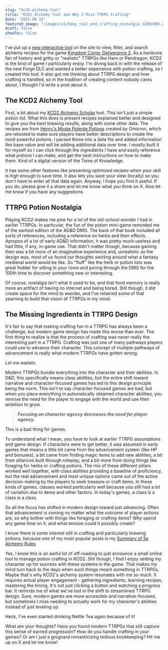 ```yaml
---
slug: "kcd2-alchemy-tool"
title: "KCD2 Alchemy Tool and Why I Miss TTRPG Crafting"
date: "2025-09-12"
featured_image: "/images/alchemy_tool_and_crafting_nostalgia_1200x800.webp"
draft: false
showToc: false
---
```

I've put up a [new interactive tool](/tools/kcd2_alchemy/) on the site to view, filter, and search alchemy recipes for the game [Kingdom Come: Deliverance 2](https://www.deepsilver.com/games/kingdom-come-deliverance-ii). As a hardcore fan of history and gritty or "realistic" TTRPGs like Harn or Pendragon, KCD2 is the kind of game I particularly enjoy. I'm diving back in with the release of the new Forge DLC and wanted a better experience with potion crafting, so I created this tool. It also got me thinking about TTRPG design and how crafting is handled, so in the tradition of creating content nobody cares about, I thought I'd write a post about it.

## The KCD2 Alchemy Tool

First, a bit about my [KCD2 Alchemy Scholar](/tools/kcd2_alchemy/) tool. This isn't just a simple potion list. What this does is present recipes explained better and designed to give you the best brewing results, along with some other data. The recipes are from [Henry's Moste Potente Potions](https://github.com/Omricon/Henrys-Moste-Potente-Potions) created by Omicron, which are retooled to make sure players have better descriptions to create the most powerful potions. I parsed those into a data file and added information like base value and will be adding additional data over time. I mostly built it for myself so I can click through the ingredients I have and easily reference what potions I can make, and get the best instructions on how to make them. Kind of a digital version of the Tome of Knowledge.

It has some other features like presenting optimized recipes when your skill is high enough to save time. It also lets you save your view (locally) so you don't have to enter all that data again. Anyway, I hope you find it useful. If you do, please give it a share and let me know what you think on X. Also let me know if you have any suggestions.

## TTRPG Potion Nostalgia

Playing KCD2 makes me pine for a lot of the old-school wonder I had in earlier TTRPGs. In particular, the fun of the potion mini-game reminded me of the earliest edition of the AD&D DMG. The back of that book included all sorts of references, including a reference on herbs and their effects. Apropos of a lot of early AD&D information, it was pretty much useless and had little, if any, in-game use. That didn't matter though, because gaming then was a bit more of an imaginative experience and, unrealistic as the design was, most of us found our thoughts swirling around what a fantasy medieval world would be like. So "fluff" like the herb or potion lists was great fodder for sitting in your room and poring through the DMG for the 100th time to discover something new or interesting.

Of course, nostalgia isn't what it used to be, and that fond memory is really more an artifact of having no internet and being bored. Still though, it did create space for the mind to wander, and I've retained some of that yearning to build that vision of TTRPGs in my mind.

## The Missing Ingredients in TTRPG Design

It's fair to say that making crafting fun in a TTRPG has always been a challenge, but modern game design has made this worse than ever. The first thing to realize is that the process of crafting was never really the interesting part in a TTRPG. Crafting was just one of many pathways players could use to advance their character. This concept of multiple pathways of advancement is really what modern TTRPGs have gotten wrong.

Let me explain.

Modern TTRPGs bundle everything into the character and their abilities. In D&D, this specifically means class abilities, but the entire shift toward narrative and character-focused games has led to this design principle being the norm. This isn't to say character-focused games are bad, but when you place everything in automatically obtained character abilities, you remove the need for the player to engage with the world and use their ambition to grow.

> ***Focusing on character agency decreases the need for player agency.*** 

This is a bad thing for games.

To understand what I mean, you have to look at earlier TTRPG assumptions and game design. If characters were to get better, it was assumed in early games that means a little bit came from the advancement system (like HP and bonuses), a bit came from finding magic items to add new abilities, a bit from alliances built through roleplay, and a bit more from doing things like foraging for herbs or crafting potions. The mix of these different pillars worked well together, with class abilities providing a baseline of proficiency, but the real advancement and most unique options came out of the active decision-making by the players to seek treasure or craft items. In these kinds of games, classes worked particularly well because you still had a lot of variation due to items and other factors. In today's games, a class is a class is a class.

So all the focus has shifted in modern design toward just advancing. Often that advancement is coming no matter what the outcome of player actions are, so why bother with things like foraging or crafting items? Why spend any game time on it, and what tension could it possibly create?

I know there is some interest still in crafting and particularly brewing potions, because one of my most popular posts is my [Summary of 5e Alchemy Rules](/2021/01/24/summary-of-5e-alchemy-rules/)

Yes, I know this is an awful lot of off-roading to just announce a small online tool to manage potion crafting in KCD2. Still though, I find I enjoy setting my character up for success with these systems in the game. That makes my mind turn back to the days when such things meant something in TTRPGs. Maybe that's why KCD2's alchemy system resonates with me so much. It requires actual player engagement - gathering ingredients, learning recipes, mastering the timing. It's not just clicking a button and watching a progress bar. It reminds me of what we've lost in the shift to streamlined TTRPG design. Sure, modern games are more accessible and narrative-focused, but sometimes I miss needing to actually work for my character's abilities instead of just leveling up.

Heck, I've even started drinking Nettle Tea again because of it!

What are your thoughts? Have you found modern TTRPGs that still capture this sense of earned progression? How do you handle crafting in your games? Or am I just a grognard romanticizing tedious bookkeeping? Hit me up on X and let me know!